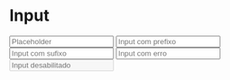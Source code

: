 

<Meta title="Input" component={Input} />

# Input

<Preview>
  <Story name="Base" parameters={{
    design: {
      type: 'figma',
      url: 'https://www.figma.com/file/O3bKxIcsj2rc1FNIRclJyT/Design-System?node-id=213%3A87'
    }
  }}>
    <ThemeProvider>
      <Input name='base' label='Label' message='Message' placeholder='Placeholder' />
      <Input name='prefix' label='Prefix' placeholder='Input com prefixo' prefix='R$' />
      <Input name='suffix' label='Suffix' placeholder='Input com sufixo' suffix='reais' />
      <Input name='error' label='Error' placeholder='Input com erro' suffix='error' error={true} message='Required' />
      <Input name='disabled' label='Disabled' placeholder='Input desabilitado' message='Disabled' disabled />
    </ThemeProvider>
  </Story>
</Preview>
